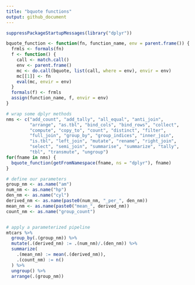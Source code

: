 ```yaml
---
title: "bquote functions"
output: github_document
---
```


```r
suppressPackageStartupMessages(library("dplyr"))

bquote_function <- function(fn, function_name, env = parent.frame()) {
  frmls <- formals(fn)
  f <- function() {
    call <- match.call()
    env <- parent.frame()
    mc <- do.call(bquote, list(call, where = env), envir = env)
    mc[[1]] <- fn
    eval(mc, envir = env)
  }
  formals(f) <- frmls
  assign(function_name, f, envir = env)
}

# wrap some dplyr methods
nms <- c("add_count", "add_tally", "all_equal", "anti_join",
         "arrange", "as.tbl", "bind_cols", "bind_rows", "collect",
         "compute", "copy_to", "count", "distinct", "filter",
         "full_join", "group_by", "group_indices", "inner_join",
         "is.tbl", "left_join", "mutate", "rename", "right_join",
         "select", "semi_join", "summarise", "summarize", "tally",
         "tbl", "transmute", "ungroup")
for(fname in nms) {
  bquote_function(getFromNamespace(fname, ns = "dplyr"), fname)
}

# define our parameters
group_nm <- as.name("am")
num_nm <- as.name("hp")
den_nm <- as.name("cyl")
derived_nm <- as.name(paste0(num_nm, "_per_", den_nm))
mean_nm <- as.name(paste0("mean_", derived_nm))
count_nm <- as.name("group_count")


# apply a parameterized pipeline
mtcars %>%
  group_by(.(group_nm)) %>%
  mutate(.(derived_nm) := .(num_nm)/.(den_nm)) %>%
  summarize(
    .(mean_nm) := mean(.(derived_nm)),
    .(count_nm) := n()
  ) %>%
  ungroup() %>%
  arrange(.(group_nm))
```

